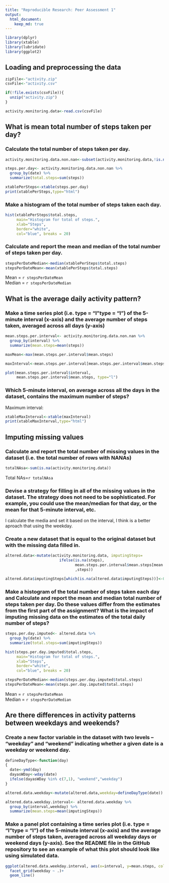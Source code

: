```yaml
---
title: "Reproducible Research: Peer Assessment 1"
output: 
  html_document:
    keep_md: true
---
```


```r
library(dplyr)
library(xtable)
library(lubridate)
library(ggplot2)
```


## Loading and preprocessing the data

```r
zipFile<-"activity.zip"
csvFile<-"activity.csv"

if(!file.exists(csvFile)){
  unzip("activity.zip")
}

activity.monitoring.data<-read.csv(csvFile)
```

## What is mean total number of steps taken per day?

### Calculate the total number of steps taken per day.

```r
activity.monitoring.data.non.nan<-subset(activity.monitoring.data,!is.na(steps))

steps.per.day<- activity.monitoring.data.non.nan %>% 
  group_by(date) %>% 
  summarize(total.steps=sum(steps))

xtablePerSteps<-xtable(steps.per.day)
print(xtablePerSteps,type="html")

```

### Make a histogram of the total number of steps taken each day.

```r

hist(xtablePerSteps$total.steps, 
     main="Histogram for total of steps.", 
     xlab="Steps", 
     border="white", 
     col="blue", breaks = 20)

```

### Calculate and report the mean and median of the total number of steps taken per day.

```r
stepsPerDateMedian<-median(xtablePerSteps$total.steps)
stepsPerDateMean<-mean(xtablePerSteps$total.steps)
```

Mean = `r stepsPerDateMean`  
Median = `r stepsPerDateMedian`

## What is the average daily activity pattern?

### Make a time series plot (i.e. type = "l"\color{red}{\verb|type = "l"|}type = "l") of the  5-minute interval (x-axis) and the average number of steps taken, averaged across all days (y-axis)

```r
mean.steps.per.interval<- activity.monitoring.data.non.nan %>% 
  group_by(interval) %>% 
  summarize(mean.steps=mean(steps))

maxMean<-max(mean.steps.per.interval$mean.steps)

maxInterval<-mean.steps.per.interval[mean.steps.per.interval$mean.steps== maxMean,]

plot(mean.steps.per.interval$interval, 
     mean.steps.per.interval$mean.steps, type="l")
```

### Which 5-minute interval, on average across all the days in the dataset, contains the maximum number of steps?


Maximum interval:

```r
xtableMaxInterval<-xtable(maxInterval)
print(xtableMaxInterval,type="html")
```

## Imputing missing values

### Calculate and report the total number of missing values in the dataset (i.e. the total number of rows with NA\color{red}{\verb|NA|}NAs)

```r
totalNAsa<-sum(is.na(activity.monitoring.data))
```

Total NAs=`r totalNAsa`


### Devise a strategy for filling in all of the missing values in the dataset. The strategy does not need to be sophisticated. For example, you could use the mean/median for that day, or the mean for that 5-minute interval, etc.

I calculate the media and set it based on the interval, I think is a better aproach that using the weekday.

### Create a new dataset that is equal to the original dataset but with the missing data filled in.

```r
altered.data<-mutate(activity.monitoring.data, imputingSteps=
                        ifelse(is.na(steps),
                               mean.steps.per.interval$mean.steps[mean.steps.per.interval$interval == activity.monitoring.data$interval]
                               ,steps))

altered.data$imputingSteps[which(is.na(altered.data$imputingSteps))]<-0

```

### Make a histogram of the total number of steps taken each day and Calculate and report the mean and median total number of steps taken per day. Do these values differ from the estimates from the first part of the assignment? What is the impact of imputing missing data on the estimates of the total daily number of steps?

```r
steps.per.day.imputed<- altered.data %>% 
  group_by(date) %>% 
  summarize(total.steps=sum(imputingSteps))

hist(steps.per.day.imputed$total.steps, 
     main="Histogram for total of steps.", 
     xlab="Steps", 
     border="white", 
     col="blue", breaks = 20)
```

```r
stepsPerDateMedian<-median(steps.per.day.imputed$total.steps)
stepsPerDateMean<-mean(steps.per.day.imputed$total.steps)
```

Mean = `r stepsPerDateMean`  
Median = `r stepsPerDateMedian`



## Are there differences in activity patterns between weekdays and weekends?

### Create a new factor variable in the dataset with two levels – “weekday” and “weekend” indicating whether a given date is a weekday or weekend day.

```r
defineDayType<-function(day)
{
  date<-ymd(day)
  dayasWDay<-wday(date)
  ifelse(dayasWDay %in% c(7,1), "weekend","weekday")
}

altered.data.weekday<-mutate(altered.data,weekday=defineDayType(date))

altered.data.weekday.interval<- altered.data.weekday %>% 
  group_by(interval,weekday) %>% 
  summarize(mean.steps=mean(imputingSteps))
```

### Make a panel plot containing a time series plot (i.e. type = "l"\color{red}{\verb|type = "l"|}type = "l") of the 5-minute interval (x-axis) and the average number of steps taken, averaged across all weekday days or weekend days (y-axis). See the README file in the GitHub repository to see an example of what this plot should look like using simulated data.

```r
ggplot(altered.data.weekday.interval, aes(x=interval, y=mean.steps, colour=weekday)) +
  facet_grid(weekday ~ .)+
  geom_line() 
```

